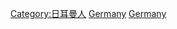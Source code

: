 {{Commonscat|Culture of Germany}}

[[Category:日耳曼人|Category:日耳曼人]]
[[Category:歐洲文化|Germany]]
[[Category:各族文化|Germany]]